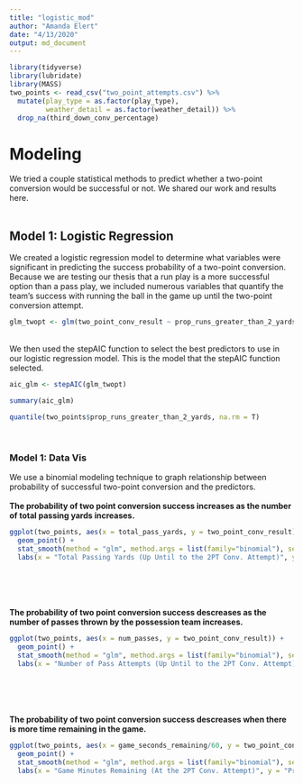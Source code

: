 ```yaml
---
title: "logistic_mod"
author: "Amanda Elert"
date: "4/13/2020"
output: md_document
---
```

```r
library(tidyverse)
library(lubridate)
library(MASS)
two_points <- read_csv("two_point_attempts.csv") %>% 
  mutate(play_type = as.factor(play_type),
         weather_detail = as.factor(weather_detail)) %>% 
  drop_na(third_down_conv_percentage)
```
# Modeling
We tried a couple statistical methods to predict whether a two-point conversion would be successful or not. We shared our work and results here.
<br>
<br>

## Model 1: Logistic Regression
We created a logistic regression model to determine what variables were significant in predicting the success probability of a two-point conversion. Because we are testing our thesis that a run play is a more successful option than a pass play, we included numerous variables that quantify the team's success with running the ball in the game up until the two-point conversion attempt.
<br>
```r
glm_twopt <- glm(two_point_conv_result ~ prop_runs_greater_than_2_yards + prop_passes_greater_than_2_yards + total_pass_yards + total_run_yards + num_runs + num_passes + avg_yds_per_play + completion_percentage + play_type + score_differential + avg_yards_per_run + avg_yards_per_pass + score_differential + game_seconds_remaining + third_down_conv_percentage, family = binomial(link= "logit"), data = two_points, na.action = na.exclude)
```
<br>
We then used the stepAIC function to select the best predictors to use in our logistic regression model. This is the model that the stepAIC function selected. 
```r
aic_glm <- stepAIC(glm_twopt)
```

```r
summary(aic_glm)
```

```r
quantile(two_points$prop_runs_greater_than_2_yards, na.rm = T)
```
<br>

### Model 1: Data Vis
We use a binomial modeling technique to graph relationship between probability of successful two-point conversion and the predictors.
<br>
<br>
**The probability of two point conversion success increases as the number of total passing yards increases.**
```r
ggplot(two_points, aes(x = total_pass_yards, y = two_point_conv_result)) + 
  geom_point() + 
  stat_smooth(method = "glm", method.args = list(family="binomial"), se = FALSE) +
  labs(x = "Total Passing Yards (Up Until to the 2PT Conv. Attempt)", y = "Probability of 2PT Conv. Success")
```
<br>
<br>
<br>
<br>
**The probability of two point conversion success descreases as the number of passes thrown by the possession team increases.**
```r
ggplot(two_points, aes(x = num_passes, y = two_point_conv_result)) + 
  geom_point() + 
  stat_smooth(method = "glm", method.args = list(family="binomial"), se = FALSE) +
  labs(x = "Number of Pass Attempts (Up Until to the 2PT Conv. Attempt)", y = "Probability of 2PT Conv. Success")
```
<br>
<br>
<br>
<br>
**The probability of two point conversion success descreases when there is more time remaining in the game.**
```r
ggplot(two_points, aes(x = game_seconds_remaining/60, y = two_point_conv_result)) + 
  geom_point() + 
  stat_smooth(method = "glm", method.args = list(family="binomial"), se = FALSE) +
  labs(x = "Game Minutes Remaining (At the 2PT Conv. Attempt)", y = "Probability of 2PT Conv. Success")
```


